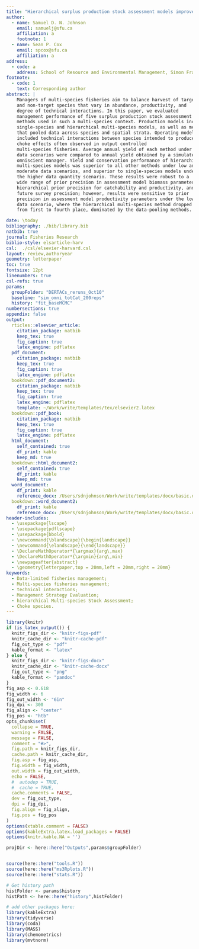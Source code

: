```yaml
---  
title: "Hierarchical surplus production stock assessment models improve management performance in multi-species, spatially-replicated fisheries."
author:
  - name: Samuel D. N. Johnson
    email: samuelj@sfu.ca
    affiliation: a
    footnote: 1
  - name: Sean P. Cox
    email: spcox@sfu.ca
    affiliation: a
address:
  - code: a
    address: School of Resource and Environmental Management, Simon Fraser University, 8888 University Drive, BC, V5K 1S6, Canada
footnote:
  - code: 1
    text: Corresponding author
abstract: |
    Managers of multi-species fisheries aim to balance harvest of target 
    and non-target species that vary in abundance, productivity, and 
    degree of technical interactions. In this paper, we evaluated
    management performance of five surplus production stock assessment 
    methods used in such a multi-species context. Production models included 
    single-species and hierarchical multi-species models, as well as methods 
    that pooled data across species and spatial strata. Operating models 
    included technical interactions between species intended to produce 
    choke effects often observed in output controlled 
    multi-species fisheries. Average annual yield of each method under three
    data scenarios were compared to annual yield obtained by a simulated
    omniscient manager. Yield and conservation performance of hierarchical 
    multi-species models was superior to all other methods under low and
    moderate data scenarios, and superior to single-species models under 
    the higher data quantity scenario. These results were robust to a 
    wide range of prior precision in assessment model biomass parameters, 
    hierarchical prior precision for catchability and productivity, and 
    future survey precision; however, results were sensitive to prior 
    precision in assessment model productivity parameters under the low
    data scenario, where the hierarchical multi-species method dropped
    from first to fourth place, dominated by the data-pooling methods. 

date: \today
bibliography: ./bib/library.bib
natbib: true
journal: Fisheries Research
biblio-style: elsarticle-harv
csl:  ./csl/elsevier-harvard.csl
layout: review,authoryear
geometry: letterpaper
toc: true
fontsize: 12pt
linenumbers: true
csl-refs: true
params:
  groupFolder: "DERTACs_reruns_Oct10"
  baseline: "sim_omni_totCat_200reps"
  history: "fit_baseMCMC"
numbersections: true
appendix: false
output:
  rticles::elsevier_article:
    citation_package: natbib
    keep_tex: true
    fig_caption: true
    latex_engine: pdflatex
  pdf_document:
    citation_package: natbib
    keep_tex: true
    fig_caption: true
    latex_engine: pdflatex
  bookdown::pdf_document2:
    citation_package: natbib
    keep_tex: true
    fig_caption: true
    latex_engine: pdflatex
    template: ~/Work/write/templates/tex/elsevier2.latex
  bookdown::pdf_book:
    citation_package: natbib
    keep_tex: true
    fig_caption: true
    latex_engine: pdflatex
  html_document:
    self_contained: true
    df_print: kable
    keep_md: true
  bookdown::html_document2:
    self_contained: true
    df_print: kable
    keep_md: true
  word_document:
    df_print: kable
    reference_docx: /Users/sdnjohnson/Work/write/templates/docx/basic.docx
  bookdown::word_document2:
    df_print: kable
    reference_docx: /Users/sdnjohnson/Work/write/templates/docx/basic.docx
header-includes:
  - \usepackage{lscape}
  - \usepackage{pdflscape}
  - \usepackage{bbold}
  - \newcommand{\blandscape}{\begin{landscape}}
  - \newcommand{\elandscape}{\end{landscape}}
  - \DeclareMathOperator*{\argmax}{arg\,max}
  - \DeclareMathOperator*{\argmin}{arg\,min}
  - \newpageafter{abstract}
  - \geometry{letterpaper,top = 20mm,left = 20mm,right = 20mm}
keywords:
  - Data-limited fisheries management;
  - Multi-species fisheries management;
  - technical interactions;
  - Management Strategy Evaluation;
  - hierarchical Multi-species Stock Assessment;
  - Choke species.
---
```



```r
library(knitr)
if (is_latex_output()) {
  knitr_figs_dir <- "knitr-figs-pdf"
  knitr_cache_dir <- "knitr-cache-pdf"
  fig_out_type <- "pdf"
  kable_format <- "latex"
} else {
  knitr_figs_dir <- "knitr-figs-docx"
  knitr_cache_dir <- "knitr-cache-docx"
  fig_out_type <- "png"
  kable_format <- "pandoc"
}
fig_asp <- 0.618
fig_width <- 6
fig_out_width <- "6in"
fig_dpi <- 300
fig_align <- "center"
fig_pos <- "htb"
opts_chunk$set(
  collapse = TRUE,
  warning = FALSE,
  message = FALSE,
  comment = "#>",
  fig.path = knitr_figs_dir,
  cache.path = knitr_cache_dir,
  fig.asp = fig_asp,
  fig.width = fig_width,
  out.width = fig_out_width,
  echo = FALSE,
  #  autodep = TRUE,
  #  cache = TRUE,
  cache.comments = FALSE,
  dev = fig_out_type,
  dpi = fig_dpi,
  fig.align = fig_align,
  fig.pos = fig_pos
)
options(xtable.comment = FALSE)
options(kableExtra.latex.load_packages = FALSE)
options(knitr.kable.NA = '')

projDir <- here::here("Outputs",params$groupFolder)


source(here::here("tools.R"))
source(here::here("ms3Rplots.R"))
source(here::here("stats.R"))

# Get history path
histFolder <- params$history
histPath <- here::here("history",histFolder)

```

```r
# add other packages here:
library(kableExtra)
library(tidyverse)
library(coda)
library(MASS)
library(chemometrics)
library(mvtnorm)
```



